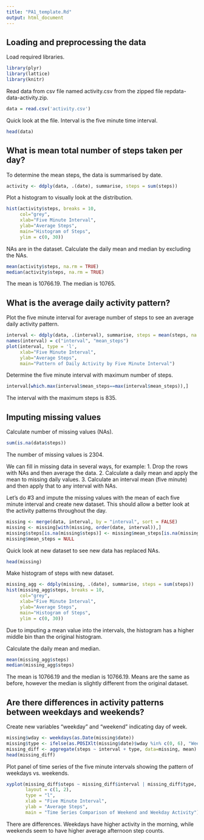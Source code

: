 ```yaml
---
title: "PA1_template.Rd"
output: html_document
---
```


Loading and preprocessing the data
----------------------------------

Load required libraries.

```r
library(plyr)
library(lattice)
library(knitr)
```

Read data from csv file named activity.csv from the zipped file repdata-data-activity.zip.
```r
data = read.csv('activity.csv')
```

Quick look at the file. Interval is the five minute time interval.
```r
head(data)
```

What is mean total number of steps taken per day?
----------------------------------

To determine the mean steps, the data is summarised by date.
```r
activity <- ddply(data, .(date), summarise, steps = sum(steps))
```

Plot a histogram to visually look at the distribution.
```r
hist(activity$steps, breaks = 10,
     col="grey",
     xlab="Five Minute Interval", 
     ylab="Average Steps",
     main="Histogram of Steps",
     ylim = c(0, 30))
```

NAs are in the dataset.
Calculate the daily mean and median by excluding the NAs.
```r
mean(activity$steps, na.rm = TRUE)
median(activity$steps, na.rm = TRUE)
```

The mean is 10766.19.
The median is 10765.

What is the average daily activity pattern?
----------------------------------

Plot the five minute interval for average number of steps to see an average daily activity pattern.
```r
interval <- ddply(data, .(interval), summarise, steps = mean(steps, na.rm = TRUE))
names(interval) = c("interval", "mean_steps")
plot(interval, type = 'l',
     xlab="Five Minute Interval", 
     ylab="Average Steps",
     main="Pattern of Daily Activity by Five Minute Interval")
```

Determine the five minute interval with maximum number of steps.
```r
interval[which.max(interval$mean_steps==max(interval$mean_steps)),]
```

The interval with the maximum steps is 835.

Imputing missing values
----------------------------------

Calculate number of missing values (NAs).
```r
sum(is.na(data$steps))
```

The number of missing values is 2304.

We can fill in missing data in several ways, for example:
1. Drop the rows with NAs and then average the data.
2. Calculate a daily mean and apply the mean to missing daily values.
3. Calculate an interval mean (five minute) and then apply that to any interval with NAs.

Let's do #3 and impute the missing values with the mean of each five minute interval and create new dataset. This should allow a better look at the activity patterns throughout the day.
```r
missing <- merge(data, interval, by = "interval", sort = FALSE)
missing <- missing[with(missing, order(date, interval)),]
missing$steps[is.na(missing$steps)] <- missing$mean_steps[is.na(missing$steps)]
missing$mean_steps = NULL
```

Quick look at new dataset to see new data has replaced NAs.
```r
head(missing)
```

Make histogram of steps with new dataset.
```r
missing_agg <- ddply(missing, .(date), summarise, steps = sum(steps))
hist(missing_agg$steps, breaks = 10,
     col="grey",
     xlab="Five Minute Interval", 
     ylab="Average Steps",
     main="Histogram of Steps",
     ylim = c(0, 30))
```

Due to imputing a mean value into the intervals, the histogram has a higher middle bin than the original histogram.

Calculate the daily mean and median.
```r
mean(missing_agg$steps)
median(missing_agg$steps)
```

The mean is 10766.19 and the median is 10766.19.
Means are the same as before, however the median is slightly different from the original dataset.

Are there differences in activity patterns between weekdays and weekends?
----------------------------------

Create new variables "weekday" and "weekend" indicating day of week.
```r
missing$wday <- weekdays(as.Date(missing$date))
missing$type <- ifelse(as.POSIXlt(missing$date)$wday %in% c(0, 6), "Weekend", "Weekday")
missing_diff <- aggregate(steps ~ interval + type, data=missing, mean)
head(missing_diff)
```

Plot panel of time series of the five minute intervals showing the pattern of weekdays vs. weekends.
```r
xyplot(missing_diff$steps ~ missing_diff$interval | missing_diff$type,
       layout = c(1, 2),
       type = "l",
       xlab = "Five Minute Interval",
       ylab = "Average Steps",
       main = "Time Series Comparison of Weekend and Weekday Activity")
```

There are differences. Weekdays have higher activity in the morning, while weekends seem to have higher average afternoon step counts.

